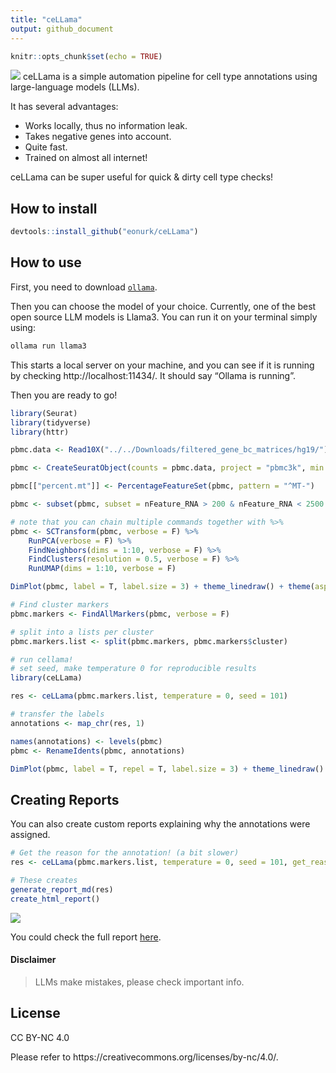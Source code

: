 ```yaml
---
title: "ceLLama"
output: github_document
---
```


```r
knitr::opts_chunk$set(echo = TRUE)
```

![](ceLLama_files/cellama.png)
ceLLama is a simple automation pipeline for cell type annotations using large-language models (LLMs). 

It has several advantages:

- Works locally, thus no information leak.
- Takes negative genes into account. 
- Quite fast.
- Trained on almost all internet!

ceLLama can be super useful for quick & dirty cell type checks!

## How to install

```r
devtools::install_github("eonurk/ceLLama")
```

## How to use

First, you need to download [`ollama`](https://ollama.com/).

Then you can choose the model of your choice. 
Currently, one of the best open source LLM models is Llama3. 
You can run it on your terminal simply using:

```bash
ollama run llama3
```

This starts a local server on your machine, and you can see if it is running by checking http://localhost:11434/. It should say "Ollama is running".

Then you are ready to go!

```r
library(Seurat)
library(tidyverse)
library(httr)

pbmc.data <- Read10X("../../Downloads/filtered_gene_bc_matrices/hg19/")

pbmc <- CreateSeuratObject(counts = pbmc.data, project = "pbmc3k", min.cells = 3, min.features = 200)

pbmc[["percent.mt"]] <- PercentageFeatureSet(pbmc, pattern = "^MT-")

pbmc <- subset(pbmc, subset = nFeature_RNA > 200 & nFeature_RNA < 2500 & percent.mt < 5)

# note that you can chain multiple commands together with %>%
pbmc <- SCTransform(pbmc, verbose = F) %>%
    RunPCA(verbose = F) %>%
    FindNeighbors(dims = 1:10, verbose = F) %>%
    FindClusters(resolution = 0.5, verbose = F) %>% 
    RunUMAP(dims = 1:10, verbose = F)

DimPlot(pbmc, label = T, label.size = 3) + theme_linedraw() + theme(aspect.ratio = 1)
```


```r
# Find cluster markers
pbmc.markers <- FindAllMarkers(pbmc, verbose = F)

# split into a lists per cluster
pbmc.markers.list <- split(pbmc.markers, pbmc.markers$cluster)
```

```r
# run cellama!
# set seed, make temperature 0 for reproducible results
library(ceLLama)

res <- ceLLama(pbmc.markers.list, temperature = 0, seed = 101)
```

```r
# transfer the labels
annotations <- map_chr(res, 1)

names(annotations) <- levels(pbmc)
pbmc <- RenameIdents(pbmc, annotations)

DimPlot(pbmc, label = T, repel = T, label.size = 3) + theme_linedraw() + theme(aspect.ratio = 1)
```

## Creating Reports

You can also create custom reports explaining why the annotations were assigned.
```r
# Get the reason for the annotation! (a bit slower)
res <- ceLLama(pbmc.markers.list, temperature = 0, seed = 101, get_reason = T)

# These creates 
generate_report_md(res)
create_html_report()
```

![](ceLLama_files/report_example.png)

You could check the full report [here](report.html).

#### Disclaimer

> LLMs make mistakes, please check important info.

## License
CC BY-NC 4.0

Please refer to https://creativecommons.org/licenses/by-nc/4.0/.

